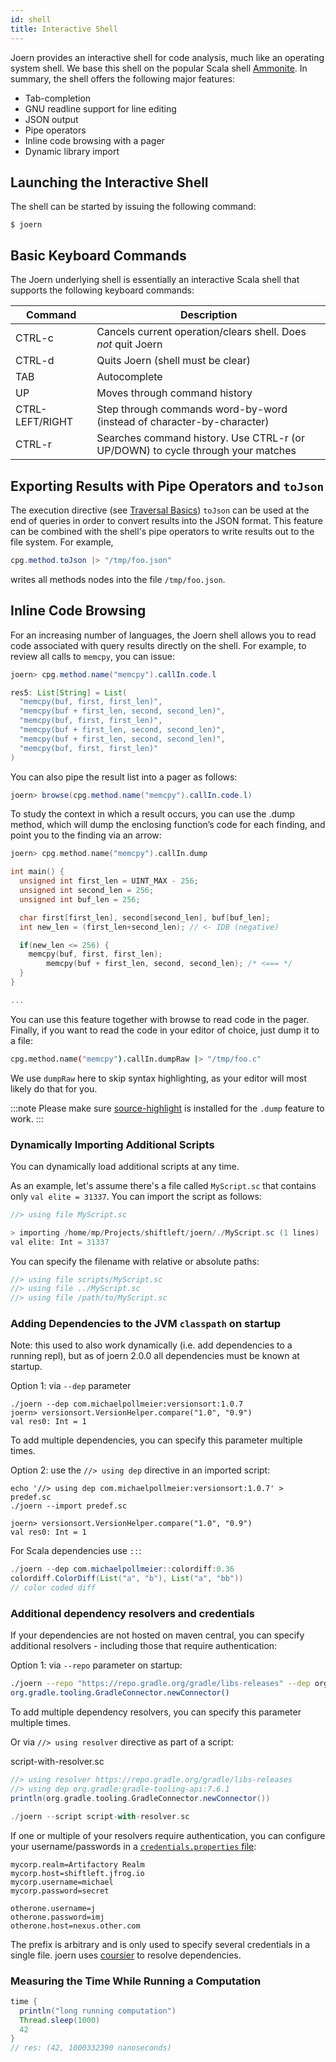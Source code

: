 ```yaml
---
id: shell
title: Interactive Shell
---
```


Joern provides an interactive shell for code analysis, much like an
operating system shell. We base this shell on the popular Scala shell
[Ammonite](https://ammonite.io/#Features). In summary, the shell offers
the following major features:

* Tab-completion
* GNU readline support for line editing
* JSON output
* Pipe operators
* Inline code browsing with a pager
* Dynamic library import


## Launching the Interactive Shell

The shell can be started by issuing the following command:

```
$ joern
```

## Basic Keyboard Commands

The Joern underlying shell is essentially an interactive Scala shell that supports the following keyboard commands:

| **Command** | **Description** |
| - | - |
| CTRL-c | Cancels current operation/clears shell. Does *not* quit Joern |
| CTRL-d | Quits Joern (shell must be clear) |
| TAB | Autocomplete |
| UP | Moves through command history |
| CTRL-LEFT/RIGHT | Step through commands word-by-word (instead of character-by-character) |
| CTRL-r | Searches command history. Use CTRL-r (or UP/DOWN) to cycle through your matches |

## Exporting Results with Pipe Operators and `toJson`

The execution directive (see [Traversal
Basics](/traversal-basics)) `toJson` can be used at the end of
queries in order to convert results into the JSON format. This feature can
be combined with the shell's pipe operators to write results out to
the file system. For example,

```java
cpg.method.toJson |> "/tmp/foo.json"
```

writes all methods nodes into the file `/tmp/foo.json`.


## Inline Code Browsing

For an increasing number of languages, the Joern shell allows you to
read code associated with query results directly on the shell. For
example, to review all calls to `memcpy`, you can issue:

```java
joern> cpg.method.name("memcpy").callIn.code.l

res5: List[String] = List(
  "memcpy(buf, first, first_len)",
  "memcpy(buf + first_len, second, second_len)",
  "memcpy(buf, first, first_len)",
  "memcpy(buf + first_len, second, second_len)",
  "memcpy(buf + first_len, second, second_len)",
  "memcpy(buf, first, first_len)"
)
```

You can also pipe the result list into a pager as follows:

```java
joern> browse(cpg.method.name("memcpy").callIn.code.l)
```


To study the context in which a result occurs, you can use the .dump
method, which will dump the enclosing function’s code for each
finding, and point you to the finding via an arrow:

```c
joern> cpg.method.name("memcpy").callIn.dump

int main() {
  unsigned int first_len = UINT_MAX - 256;
  unsigned int second_len = 256;
  unsigned int buf_len = 256;

  char first[first_len], second[second_len], buf[buf_len];
  int new_len = (first_len+second_len); // <- IDB (negative)

  if(new_len <= 256) {
	memcpy(buf, first, first_len);
        memcpy(buf + first_len, second, second_len); /* <=== */
  }
}

...
```
You can use this feature together with browse to read code in the
pager. Finally, if you want to read the code in your editor of choice,
just dump it to a file:

```bash
cpg.method.name("memcpy").callIn.dumpRaw |> "/tmp/foo.c"
```

We use `dumpRaw` here to skip syntax highlighting, as your editor will
most likely do that for you.

:::note
Please make sure
[source-highlight](https://www.gnu.org/software/src-highlite/) is
installed for the `.dump` feature to work.
:::

### Dynamically Importing Additional Scripts

You can dynamically load additional scripts at any time.

As an example, let's assume there's a file called `MyScript.sc` that contains only `val elite = 31337`. You can import the script as follows:

```java
//> using file MyScript.sc

> importing /home/mp/Projects/shiftleft/joern/./MyScript.sc (1 lines)
val elite: Int = 31337
```

You can specify the filename with relative or absolute paths:
```java
//> using file scripts/MyScript.sc
//> using file ../MyScript.sc
//> using file /path/to/MyScript.sc
```

### Adding Dependencies to the JVM `classpath` on startup
Note: this used to also work dynamically (i.e. add dependencies to a running repl), but as of joern 2.0.0 all dependencies must be known at startup. 

Option 1: via `--dep` parameter
```
./joern --dep com.michaelpollmeier:versionsort:1.0.7
joern> versionsort.VersionHelper.compare("1.0", "0.9")
val res0: Int = 1
```
To add multiple dependencies, you can specify this parameter multiple times.

Option 2: use the `//> using dep` directive in an imported script:
```
echo '//> using dep com.michaelpollmeier:versionsort:1.0.7' > predef.sc
./joern --import predef.sc

joern> versionsort.VersionHelper.compare("1.0", "0.9")
val res0: Int = 1
```

For Scala dependencies use `::`:
```java
./joern --dep com.michaelpollmeier::colordiff:0.36
colordiff.ColorDiff(List("a", "b"), List("a", "bb"))
// color coded diff
```

### Additional dependency resolvers and credentials
If your dependencies are not hosted on maven central, you can specify additional resolvers - including those that require authentication:

Option 1: via `--repo` parameter on startup:
```bash
./joern --repo "https://repo.gradle.org/gradle/libs-releases" --dep org.gradle:gradle-tooling-api:7.6.1
org.gradle.tooling.GradleConnector.newConnector()
```
To add multiple dependency resolvers, you can specify this parameter multiple times.

Or via `//> using resolver` directive as part of a script:

script-with-resolver.sc
```scala
//> using resolver https://repo.gradle.org/gradle/libs-releases
//> using dep org.gradle:gradle-tooling-api:7.6.1
println(org.gradle.tooling.GradleConnector.newConnector())
```
```scala
./joern --script script-with-resolver.sc
```

If one or multiple of your resolvers require authentication, you can configure your username/passwords in a [`credentials.properties` file](https://get-coursier.io/docs/other-credentials#property-file):
```
mycorp.realm=Artifactory Realm
mycorp.host=shiftleft.jfrog.io
mycorp.username=michael
mycorp.password=secret

otherone.username=j
otherone.password=imj
otherone.host=nexus.other.com
```
The prefix is arbitrary and is only used to specify several credentials in a single file. joern uses [coursier](https://get-coursier.io) to resolve dependencies. 


### Measuring the Time While Running a Computation

```java
time { 
  println("long running computation")
  Thread.sleep(1000)
  42
}
// res: (42, 1000332390 nanoseconds)
```
